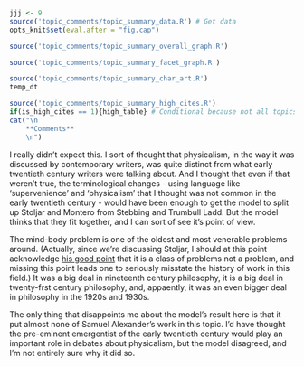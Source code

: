 ```r
jjj <- 9
source('topic_comments/topic_summary_data.R') # Get data
opts_knit$set(eval.after = "fig.cap")
```

```r
source('topic_comments/topic_summary_overall_graph.R')
```

```r

source('topic_comments/topic_summary_facet_graph.R')
```

```r

source('topic_comments/topic_summary_char_art.R')
temp_dt
```

```r
source('topic_comments/topic_summary_high_cites.R')
if(is_high_cites == 1){high_table} # Conditional because not all topics have high cites
cat("\n
	**Comments**
	\n")
```

I really didn't expect this. I sort of thought that physicalism, in the way it was discussed by contemporary writers, was quite distinct from what early twentieth century writers were talking about. And I thought that even if that weren't true, the terminological changes - using language like 'supervenience' and 'physicalism' that I thought was not common in the early twentieth century - would have been enough to get the model to split up Stoljar and Montero from Stebbing and Trumbull Ladd. But the model thinks that they fit together, and I can sort of see it's point of view.

The mind-body problem is one of the oldest and most venerable problems around. (Actually, since we're discussing Stoljar, I should at this point acknowledge [his good point](http://dailynous.com/2017/11/07/philosophy-makes-progress-guest-post-daniel-stoljar/) that it is a class of problems not a problem, and missing this point leads one to seriously misstate the history of work in this field.) It was a big deal in nineteenth century philosophy, it is a big deal in twenty-frst century philosophy, and, appaently, it was an even bigger deal in philosophy in the 1920s and 1930s.

The only thing that disappoints me about the model's result here is that it put almost none of Samuel Alexander's work in this topic. I'd have thought the pre-eminent emergentist of the early twentieth century would play an important role in debates about physicalism, but the model disagreed, and I'm not entirely sure why it did so.
